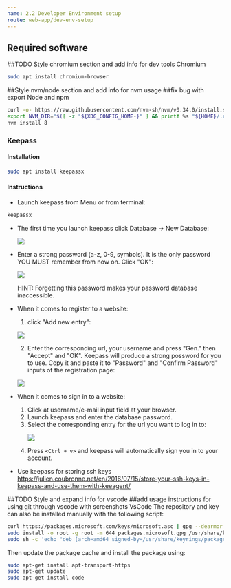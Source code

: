 ```yaml
---
name: 2.2 Developer Environment setup
route: web-app/dev-env-setup
---
```



## Required software
##TODO Style chromium section and add info for dev tools 
Chromium

```sh
sudo apt install chromium-browser
```

##Style nvm/node section and add info for nvm usage
##fix bug with export
Node and npm
```sh
curl -o- https://raw.githubusercontent.com/nvm-sh/nvm/v0.34.0/install.sh | bash
export NVM_DIR="$([ -z "${XDG_CONFIG_HOME-}" ] && printf %s "${HOME}/.nvm" || printf %s "${XDG_CONFIG_HOME}/nvm")" [ -s "$NVM_DIR/nvm.sh" ] && \. "$NVM_DIR/nvm.sh" # This loads nvm
nvm install 8
```

### Keepass
#### Installation
```sh
sudo apt install keepassx
```
#### Instructions
- Launch keepass from Menu or from terminal:
```sh
keepassx
```
- The first time you launch keepass click Database -> New Database:
  <p> <img src="screenshots/newdb.png" /> </p>

- Enter a strong password (a-z, 0-9, symbols). It is the only password YOU MUST remember from now on. Click "OK":
    <p> <img src="screenshots/pswd.png" /> </p>
    HINT: Forgetting this password makes your password database inaccessible.

- When it comes to register to a website:
    1. click "Add new entry":
    <p> <img src="screenshots/newentry.png" /> </p>

    2. Enter the corresponding url, your username and press "Gen." then "Accept" and "OK". Keepass will produce a strong possword for you to use. Copy it and paste it to "Password" and "Confirm Password" inputs of the registration page:
    <p> <img src="screenshots/gen.png" /> </p>

- When it comes to sign in to a website:
    1. Click at username/e-mail input field at your browser.
    2. Launch keepass and enter the database password.
    3. Select the corresponding entry for the url you want to log in to:
       <p> <img src="screenshots/select.png" /> </p>
    4. Press `<Ctrl + v>` and keepass will automatically sign you in to your account.

- Use keepass for storing ssh keys https://julien.coubronne.net/en/2016/07/15/store-your-ssh-keys-in-keepass-and-use-them-with-keeagent/

##TODO Style and expand info for vscode 
##add usage instructions for using git through vscode with screenshots
VsCode
The repository and key can also be installed manually with the following script:
```sh
curl https://packages.microsoft.com/keys/microsoft.asc | gpg --dearmor > packages.microsoft.gpg
sudo install -o root -g root -m 644 packages.microsoft.gpg /usr/share/keyrings/
sudo sh -c 'echo "deb [arch=amd64 signed-by=/usr/share/keyrings/packages.microsoft.gpg] https://packages.microsoft.com/repos/vscode stable main" > /etc/apt/sources.list.d/vscode.list'
```
Then update the package cache and install the package using:
```sh
sudo apt-get install apt-transport-https
sudo apt-get update
sudo apt-get install code
```
